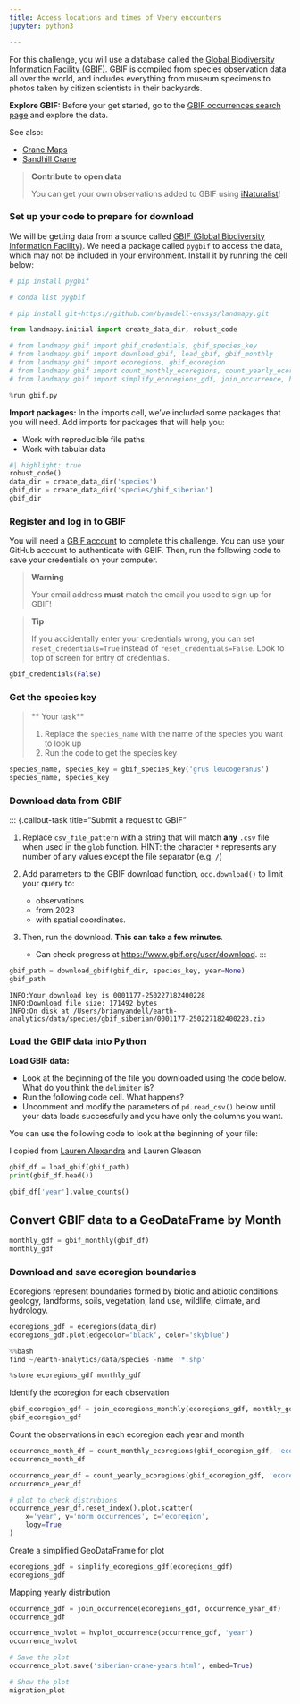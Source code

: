 ```yaml
---
title: Access locations and times of Veery encounters
jupyter: python3

---
```


For this challenge, you will use a database called the
[Global Biodiversity Information Facility (GBIF)](https://www.gbif.org/).
GBIF is compiled from species observation data all over the world,
and includes everything from museum specimens to photos taken by citizen
scientists in their backyards.

**Explore GBIF:**
Before your get started, go to the 
[GBIF occurrences search page](https://www.gbif.org/occurrence/search)
and explore the data.

See also:

- [Crane Maps](https://github.com/byandell-envsys/craneMaps)
- [Sandhill Crane](https://github.com/earthlab-education/species-distribution-coding-challenge-byandell/blob/main/notebooks/sandhill_crane.qmd)

> **Contribute to open data**
>
> You can get your own observations added to GBIF using
> [iNaturalist](https://www.inaturalist.org/)!

### Set up your code to prepare for download

We will be getting data from a source called
[GBIF (Global Biodiversity Information Facility)](https://www.gbif.org/).
We need a package called `pygbif` to access the data,
which may not be included in your environment.
Install it by running the cell below:

```python
# pip install pygbif
```

```python
# conda list pygbif
```

```python
# pip install git+https://github.com/byandell-envsys/landmapy.git
```

```python
from landmapy.initial import create_data_dir, robust_code
```

```python
# from landmapy.gbif import gbif_credentials, gbif_species_key
# from landmapy.gbif import download_gbif, load_gbif, gbif_monthly
# from landmapy.gbif import ecoregions, gbif_ecoregion
# from landmapy.gbif import count_monthly_ecoregions, count_yearly_ecoregions
# from landmapy.gbif import simplify_ecoregions_gdf, join_occurrence, hvplot_occurrence

%run gbif.py
```

**Import packages:**
In the imports cell, we’ve included some packages that you will need.
Add imports for packages that will help you:

- Work with reproducible file paths
- Work with tabular data

```python
#| highlight: true
robust_code()
data_dir = create_data_dir('species')
gbif_dir = create_data_dir('species/gbif_siberian')
gbif_dir
```

### Register and log in to GBIF

You will need a
[GBIF account](https://www.gbif.org/)
to complete this challenge.
You can use your GitHub account to authenticate with GBIF.
Then, run the following code to save your credentials on your computer.

> **Warning**
>
> Your email address **must** match the email you used to sign up for GBIF!

> **Tip**
>
> If you accidentally enter your credentials wrong, you can set
> `reset_credentials=True` instead of `reset_credentials=False`.
> Look to top of screen for entry of credentials.

```python
gbif_credentials(False)
```

### Get the species key

> ** Your task**
>
> 1.  Replace the `species_name` with the name of the species you want to look up
> 2.  Run the code to get the species key

```python
species_name, species_key = gbif_species_key('grus leucogeranus')
species_name, species_key
```

### Download data from GBIF

::: {.callout-task title=“Submit a request to GBIF”

1.  Replace `csv_file_pattern` with a string that will match **any**
    `.csv` file when used in the `glob` function. HINT: the character
    `*` represents any number of any values except the file separator
    (e.g. `/`)

2.  Add parameters to the GBIF download function, `occ.download()` to
    limit your query to:

    -   observations
    -   from 2023
    -   with spatial coordinates.

3.  Then, run the download. **This can take a few minutes**.

    -   Can check progress at <https://www.gbif.org/user/download>.
:::

```python
gbif_path = download_gbif(gbif_dir, species_key, year=None)
gbif_path
```

```
INFO:Your download key is 0001177-250227182400228
INFO:Download file size: 171492 bytes
INFO:On disk at /Users/brianyandell/earth-analytics/data/species/gbif_siberian/0001177-250227182400228.zip
```

### Load the GBIF data into Python

**Load GBIF data:**

- Look at the beginning of the file you downloaded using the code below.
What do you think the `delimiter` is?
- Run the following code cell. What happens?
- Uncomment and modify the parameters of `pd.read_csv()`
below until your data loads successfully
and you have only the columns you want.

You can use the following code to look at the beginning of your file:

I copied from 
[Lauren Alexandra](https://github.com/lauren-alexandra/lauren-alexandra.github.io/blob/main/willow-flycatcher-distribution/willow-flycatcher-distribution.ipynb)
and Lauren Gleason

```python
gbif_df = load_gbif(gbif_path)
print(gbif_df.head())
```

```python
gbif_df['year'].value_counts()
```

## Convert GBIF data to a GeoDataFrame by Month

```python
monthly_gdf = gbif_monthly(gbif_df)
monthly_gdf
```

### Download and save ecoregion boundaries

Ecoregions represent boundaries formed by biotic and abiotic conditions: geology, landforms, soils, vegetation, land use, wildlife, climate, and hydrology.

```python
ecoregions_gdf = ecoregions(data_dir)
ecoregions_gdf.plot(edgecolor='black', color='skyblue')
```

```python
%%bash
find ~/earth-analytics/data/species -name '*.shp'
```

```python
%store ecoregions_gdf monthly_gdf
```

Identify the ecoregion for each observation

```python
gbif_ecoregion_gdf = join_ecoregions_monthly(ecoregions_gdf, monthly_gdf)
gbif_ecoregion_gdf
```

Count the observations in each ecoregion each year and month

```python
occurrence_month_df = count_monthly_ecoregions(gbif_ecoregion_gdf, 'ecoregion', 'name')
occurrence_month_df
```

```python
occurrence_year_df = count_yearly_ecoregions(gbif_ecoregion_gdf, 'ecoregion', 'name')
occurrence_year_df
```

```python
# plot to check distrubions 
occurrence_year_df.reset_index().plot.scatter(
    x='year', y='norm_occurrences', c='ecoregion',
    logy=True
)
```

Create a simplified GeoDataFrame for plot

```python
ecoregions_gdf = simplify_ecoregions_gdf(ecoregions_gdf)
ecoregions_gdf
```

Mapping yearly distribution

```python
occurrence_gdf = join_occurrence(ecoregions_gdf, occurrence_year_df)
occurrence_gdf
```

```python
occurrence_hvplot = hvplot_occurrence(occurrence_gdf, 'year')
occurrence_hvplot
```

```python
# Save the plot
occurrence_plot.save('siberian-crane-years.html', embed=True)

# Show the plot
migration_plot
```

